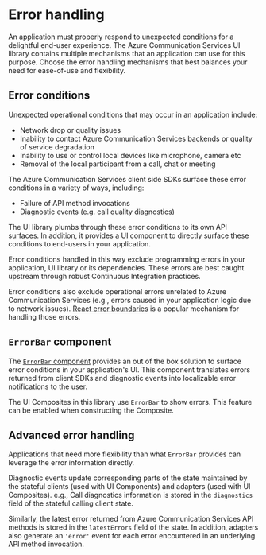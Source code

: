 
<Meta id="errorhandling" title="Error Handling" />

# Error handling

An application must properly respond to unexpected conditions for a delightful end-user experience.
The Azure Communication Services UI library contains multiple mechanisms that an application can use for this purpose.
Choose the error handling mechanisms that best balances your need for ease-of-use and flexibility.

## Error conditions

Unexpected operational conditions that may occur in an application include:

- Network drop or quality issues
- Inability to contact Azure Communication Services backends or quality of service degradation
- Inability to use or control local devices like microphone, camera etc
- Removal of the local participant from a call, chat or meeting

The Azure Communication Services client side SDKs surface these error conditions in a variety of ways, including:

- Failure of API method invocations
- Diagnostic events (e.g. call quality diagnostics)

The UI library plumbs through these error conditions to its own API surfaces.
In addition, it provides a UI component to directly surface these conditions to end-users in your application.

Error conditions handled in this way exclude programming errors in your application,
UI library or its dependencies. These errors are best caught upstream through robust Continuous Integration practices.

Error conditions also exclude operational errors unrelated to Azure Communication Services
(e.g., errors caused in your application logic due to network issues). [React error boundaries] is a popular mechanism for handling
those errors.

[react error boundaries]: https://reactjs.org/docs/error-boundaries.html

## `ErrorBar` component

The [`ErrorBar` component](./?path=/docs/ui-components-error-bar--error-bar) provides an out of the box solution to surface error
conditions in your application's UI. This component translates errors returned from client SDKs and diagnostic events into
localizable error notifications to the user.

The UI Composites in this library use `ErrorBar` to show errors. This feature can be enabled when constructing the Composite.

## Advanced error handling

Applications that need more flexibility than what `ErrorBar` provides can leverage the error information directly.

Diagnostic events update corresponding parts of the state maintained by the stateful clients (used with UI Components) and adapters
(used with UI Composites). e.g., Call diagnostics information is stored in the `diagnostics` field of the stateful calling client state.

Similarly, the latest error returned from Azure Communication Services API methods is stored in the `latestErrors` field of the state.
In addition, adapters also generate an `'error'` event for each error encountered in an underlying API method invocation.
